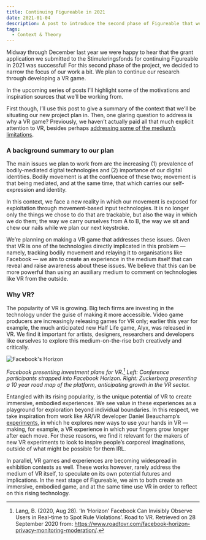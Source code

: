 ```yaml
---
title: Continuing Figureable in 2021
date: 2021-01-04
description: A post to introduce the second phase of Figureable that we'll be working on in 2021.
tags:
  - Context & Theory
---
```


Midway through December last year we were happy to hear that the grant application we submitted to the Stimuleringsfonds for continuing Figureable in 2021 was successful! For this second phase of the project, we decided to narrow the focus of our work a bit. We plan to continue our research through developing a VR game.

In the upcoming series of posts I’ll highlight some of the motivations and inspiration sources that we’ll be working from.

First though, I’ll use this post to give a summary of the context that we’ll be situating our new project plan in. Then, one glaring question to address is why a VR game? Previously, we haven’t actually paid all that much explicit attention to VR, besides perhaps [addressing some of the medium’s limitations](./movement-in-vr).

### A background summary to our plan

The main issues we plan to work from are the increasing (1) prevalence of bodily-mediated digital technologies and (2) importance of our digital identities. Bodily movement is at the confluence of these two; movement is that being mediated, and at the same time, that which carries our self-expression and identity.

In this context, we face a new reality in which our movement is exposed for exploitation through movement-based input technologies. It is no longer only the things we chose to do that are trackable, but also the way in which we do them; the way we carry ourselves from A to B, the way we sit and chew our nails while we plan our next keystroke.

We’re planning on making a VR game that addresses these issues. Given that VR is one of the technologies directly implicated in this problem — namely, tracking bodily movement and relaying it to organisations like Facebook — we aim to create an experience in the medium itself that can reveal and raise awareness about these issues. We believe that this can be more powerful than using an auxiliary medium to comment on technologies like VR from the outside.

### Why VR?

The popularity of VR is growing. Big tech firms are investing in the technology under the guise of making it more accessible. Video game producers are increasingly releasing games for VR only; earlier this year for example, the much anticipated new Half Life game, Alyx, was released in VR. We find it important for artists, designers, researchers and developers like ourselves to explore this medium-on-the-rise both creatively and critically.

![Facebook's Horizon](./fb-vr.jpg)

_Facebook presenting investment plans for VR.[^1] Left: Conference participants strapped into Facebook Horizon. Right: Zuckerberg presenting a 10 year road map of the platform, anticipating growth in the VR sector._

Entangled with its rising popularity, is the unique potential of VR to create immersive, embodied experiences. We see value in these experiences as a playground for exploration beyond individual boundaries. In this respect, we take inspiration from work like AR/VR developer Daniel Beauchamp’s [experiments](https://twitter.com/pushmatrix), in which he explores new ways to use your hands in VR — making, for example, a VR experience in which your fingers grow longer after each move. For these reasons, we find it relevant for the makers of new VR experiments to look to inspire people’s corporeal imaginations, outside of what might be possible for them IRL.

In parallel, VR games and experiences are becoming widespread in exhibition contexts as well. These works however, rarely address the medium of VR itself, to speculate on its own potential futures and implications. In the next stage of Figureable, we aim to both create an immersive, embodied game, and at the same time use VR in order to reflect on this rising technology.

[^1]: Lang, B. (2020, Aug 28). ‘In ‘Horizon’ Facebook Can Invisibly Observe Users in Real-time to Spot Rule Violations’. Road to VR. Retrieved on 28 September 2020 from: https://www.roadtovr.com/facebook-horizon-privacy-monitoring-moderation/.
